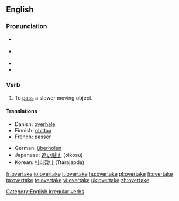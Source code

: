 ==English==

===Pronunciation===
* {{a|UK}} {{IPA|/ˈəʊvə(ɹ).teɪk/}}
* {{a|US}} {{IPA|/'ovəɻteɪk/}}
* {{rhymes|eɪk}}
* {{audio|en-us-overtake.ogg|Audio (US)}}

===Verb===
{{en-verb|overtakes|overtaking|overtook|overtaken}}

# To [[pass]] a slower moving object.

====Translations====
{{trans-top|To pass a slower moving object}}
* Danish: [[overhale]]
* Finnish: [[ohittaa]]
* French: [[passer]]
{{trans-mid}}
* German: [[überholen]]
* Japanese: [[追い越す]] (oikosu)
* Korean: [[따라잡다]] (Ttarajapda)
{{trans-bottom}}

[[Category:English irregular verbs]]

[[fr:overtake]]
[[io:overtake]]
[[it:overtake]]
[[hu:overtake]]
[[pl:overtake]]
[[fi:overtake]]
[[ta:overtake]]
[[te:overtake]]
[[vi:overtake]]
[[uk:overtake]]
[[zh:overtake]]